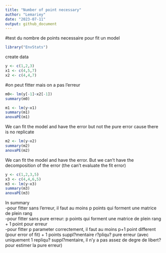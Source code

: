 ```yaml
---
title: "Number of point necessary"
author: "Lemariey"
date: "2023-07-11"
output: github_document
---
```

#test du nombre de points necessaire pour fit un model
```r
library("EnvStats")
```


create data
```r
y <- c(1,2,3)
x1 <- c(4,5,7)
x2 <- c(4,4,7)
```


#on peut fitter mais on a pas l'erreur
```r
m0<- lm(y[-1]~x2[-1])
summary(m0)
```



```r
m1 <- lm(y~x1)
summary(m1)
anovaPE(m1)


```
We can fit the model and have the error but not the pure error cause there is no replicate


```r
m2 <- lm(y~x2)
summary(m2)
anovaPE(m2)
```
We can fit the model and have the error.
But we can't have the decomposition of the error (the can't evaluate the fit error)


```r
y <- c(1,2,3,5)
x3 <- c(4,4,6,5)
m3 <- lm(y~x3)
summary(m3)
anovaPE(m3)

```

In summary  
-pour fitter sans l'erreur, il faut au moins p points qui forment une matrice de plein rang  
-pour fitter sans pure erreur: p points qui forment une matrice de plein rang + 1 point pour erreur  
-pour fitter p parameter correctement, il faut au moins p+1 point different (pour error of fit) + 1 points suppl?mentaire r?pliqu?  pure erreur (avec uniquement 1 repliqu? suppl?mentaire, il n'y a pas assez de degre de libert? pour estimer la pure erreur)  
